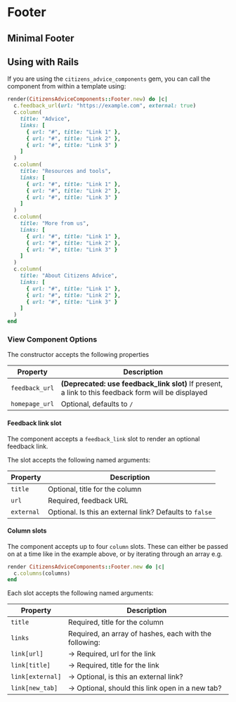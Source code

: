 
<Meta title="Components/Footer" />

# Footer

<Canvas>
  <Story id="components-footer--default" />
</Canvas>

## Minimal Footer

<Canvas>
  <Story id="components-footer--minimal" />
</Canvas>

## Using with Rails

If you are using the `citizens_advice_components` gem, you can call the component from within a template using:

```rb
render(CitizensAdviceComponents::Footer.new) do |c|
  c.feedback_url(url: "https://example.com", external: true)
  c.column(
    title: "Advice",
    links: [
      { url: "#", title: "Link 1" },
      { url: "#", title: "Link 2" },
      { url: "#", title: "Link 3" }
    ]
  )
  c.column(
    title: "Resources and tools",
    links: [
      { url: "#", title: "Link 1" },
      { url: "#", title: "Link 2" },
      { url: "#", title: "Link 3" }
    ]
  )
  c.column(
    title: "More from us",
    links: [
      { url: "#", title: "Link 1" },
      { url: "#", title: "Link 2" },
      { url: "#", title: "Link 3" }
    ]
  )
  c.column(
    title: "About Citizens Advice",
    links: [
      { url: "#", title: "Link 1" },
      { url: "#", title: "Link 2" },
      { url: "#", title: "Link 3" }
    ]
  )
end
```

### View Component Options

The constructor accepts the following properties

| Property       | Description                                                                                         |
| -------------- | --------------------------------------------------------------------------------------------------- |
| `feedback_url` | **(Deprecated: use feedback_link slot)** If present, a link to this feedback form will be displayed |
| `homepage_url` | Optional, defaults to `/`                                                                           |

#### Feedback link slot

The component accepts a `feedback_link` slot to render an optional feedback link.

The slot accepts the following named arguments:

| Property   | Description                                             |
| ---------- | ------------------------------------------------------- |
| `title`    | Optional, title for the column                          |
| `url`      | Required, feedback URL                                  |
| `external` | Optional. Is this an external link? Defaults to `false` |

#### Column slots

The component accepts up to four `column` slots. These can either be passed on at a time like in the example above, or by iterating through an array e.g.

```rb
render CitizensAdviceComponents::Footer.new do |c|
  c.columns(columns)
end
```

Each slot accepts the following named arguments:

| Property         | Description                                            |
| ---------------- | ------------------------------------------------------ |
| `title`          | Required, title for the column                         |
| `links`          | Required, an array of hashes, each with the following: |
| `link[url]`      | &rarr; Required, url for the link                      |
| `link[title]`    | &rarr; Required, title for the link                    |
| `link[external]` | &rarr; Optional, is this an external link?             |
| `link[new_tab]`  | &rarr; Optional, should this link open in a new tab?   |
